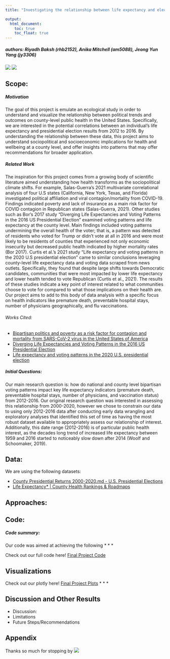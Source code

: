 ```yaml
---
title: "Investigating the relationship between life expectancy and election result data across the US" 

output: 
  html_document:
    toc: true
    toc_float: true
---
```


##### authors: Riyadh Baksh (rhb2152), Anika Mitchell (am5088), Jeong Yun Yang (jy3306)

![](https://i.giphy.com/media/v1.Y2lkPTc5MGI3NjExbWV0ZWFuanc3ZGt3eHd3anVpaHhodzlkNDlvajNrMnI4ZTNzYmlnYyZlcD12MV9pbnRlcm5hbF9naWZfYnlfaWQmY3Q9Zw/d3bSOzU6GR4O2F6o/giphy.gif)
![](https://i.giphy.com/media/v1.Y2lkPTc5MGI3NjExdTZpcmR6c3dvZWx6ZGVmOHl3dnl1MWQ0MGk1eXlqMHNwNHZyanY1ZiZlcD12MV9pbnRlcm5hbF9naWZfYnlfaWQmY3Q9Zw/13oAIJjaKPhf3y/giphy.gif)


## Scope: 
##### Motivation
  The goal of this project is emulate an ecological study in order to understand and visualize the relationship between political trends and outcomes on county-level public health in the United States. Specifically, we are interested in the potential correlations between an individual’s life expectancy and presidential election results from 2012 to 2016. By understanding the relationship between these data, this project aims to understand sociopolitical and socioeconomic implications for health and wellbeing at a county level, and offer insights into patterns that may offer recommendations for  broader application.
  
##### Related Work
The inspiration for this project comes from a growing  body of scientific literature aimed understanding how health transforms as the sociopolitical climate shifts. For example, Salas-Guerra’s 2021 multivariate correlational analysis of four U.S states (California, New York, Texas, and Florida) investigated political affiliation and viral contagion/mortality from COVID-19. Findings indicated poverty and lack of insurance as a main risk factor for COVID contagion in Republican states (Salas-Guerra, 2021). Other studies such as Bor’s 2017 study “Diverging Life Expectancies and Voting Patterns in the 2016 US Presidential Election” examined voting patterns and life expectancy at the county level. Main findings included voting patterns undermining the overall health of the voter; that is, a pattern was detected of residents who voted for Trump or didn’t vote at all in 2016 and were most likely to be residents of counties that experienced not only economic insecurity but decreased public health indicated by higher mortality rates (Bor 2017). Curtis et al.’s 2021 study “Life expectancy and voting patterns in the 2020 U.S presidential election” came to similar conclusions leveraging county-level life expectancy data and voting data scraped from news outlets. Specifically, they found that despite large shifts towards Democratic candidates, communities that were most impacted by lower life expectancy and lower health tended to vote Republican (Curtis et al., 2021). The results of these studies indicate a key point of interest related to what communities choose to vote for compared to what those implications on their health are. Our project aims to add to this body of data analysis with a specific focus on health indicators like premature death, preventable hospital stays, number of physicians geographically, and flu vaccinations. 

###### Works Cited:

* [Bipartisan politics and poverty as a risk factor for contagion and mortality from SARS-CoV-2 virus in the United States of America](https://arxiv.org/abs/2102.04335)
* [Diverging Life Expectancies and Voting Patterns in the 2016 US Presidential Election](https://ajph.aphapublications.org/doi/full/10.2105/AJPH.2017.303945)
* [Life expectancy and voting patterns in the 2020 U.S. presidential election](https://www.sciencedirect.com/science/article/pii/S2352827321001154)
   
##### Initial Questions:
Our main research question is: how do national and county level bipartisan voting patterns impact key life expectancy indicators (premature death, preventable hospital stays, number of physicians, and vaccination status) from 2012-2016. Our original research question was interested in assessing this relationship from 2000-2020, however we chose to constrain our data to using only 2012-2016 data after conducting early data wrangling and exploratory analyses that identified this set of time as having the most robust dataset available to appropriately assess our relationship of interest. Additionally, this date range (2012-2016) is of particular public health interest, as the decades long trend of increased life expectancy between 1959 and 2016 started to noticeably slow down after 2014 (Woolf and Schoomaker, 2019). 



## Data:

We are using the following datasets:

* [County Presidential Returns 2000-2020.md - U.S. Presidential Elections](https://dataverse.harvard.edu/file.xhtml?fileId=8092583&version=13.0)
* [Life Expectancy* | County Health Rankings & Roadmaps](https://www.countyhealthrankings.org/health-data/health-outcomes/length-of-life/life-expectancy?year=2024)

## Approaches: 


## Code:

##### Code summary:
Our code was aimed at achieving the following
* 
* 
* 

Check out our full code here! 
[Final Project Code](FinalReportCode.html)

## Visualizations

Check out our plotly here!
[Final Project Plots](finalprojectplotly.html)
* 
* 
* 

## Discussion and Other Results

* Discussion:
* Limitations
* Future Steps/Recommendations 

## Appendix

Thanks so much for stopping by
![](https://i.giphy.com/media/v1.Y2lkPTc5MGI3NjExazFzeHNiazY0c2h2eDg0emt4ZHpiNG1pbmRob2VxYWpibDVuY2Z3YSZlcD12MV9pbnRlcm5hbF9naWZfYnlfaWQmY3Q9Zw/scZPhLqaVOM1qG4lT9/giphy.gif)

